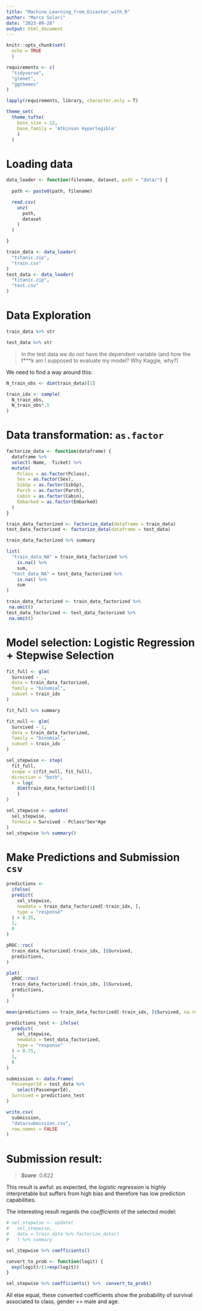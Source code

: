 ```yaml
---
title: "Machine_Learning_from_Disaster_with_R"
author: "Marco Solari"
date: "2023-09-28"
output: html_document
---
```


```r
knitr::opts_chunk$set(
  echo = TRUE
  )

requirements <- c(
  "tidyverse",
  "glmnet",
  "ggthemes"
)

lapply(requirements, library, character.only = T)

theme_set(
  theme_tufte(
    base_size = 12,
    base_family = 'Atkinson Hyperlegible'
    )
  )
```

# Loading data

```r
data_loader <- function(filename, dataset, path = "data/") {
  
  path <- paste0(path, filename)

  read.csv(
    unz(
      path,
      dataset
    )
  ) 

}
```

```r
train_data <- data_loader(
  "titanic.zip",
  "train.csv"
)
test_data <- data_loader(
  "titanic.zip",
  "test.csv"
)
```

# Data Exploration

```r
train_data %>% str
```
```r
test_data %>% str
```

> In the test data we do not have the dependent variable (and how the f***k am I supposed to evaluate my model? Why Kaggle, why?)

We need to find a way around this:

```r
N_train_obs <- dim(train_data)[1]

train_idx <- sample(
  N_train_obs,
  N_train_obs*.5
)
```

# Data transformation: `as.factor`

```r
factorize_data <- function(dataframe) {
  dataframe %>% 
  select(-Name, -Ticket) %>% 
  mutate(
    Pclass = as.factor(Pclass),
    Sex = as.factor(Sex),
    SibSp = as.factor(SibSp),
    Parch = as.factor(Parch),
    Cabin = as.factor(Cabin),
    Embarked = as.factor(Embarked)
  )
}
```

```r
train_data_factorized <- factorize_data(dataframe = train_data) 
test_data_factorized <- factorize_data(dataframe = test_data)
```

```r
train_data_factorized %>% summary
```
```r
list(
  "train_data_NA" = train_data_factorized %>% 
    is.na() %>% 
    sum,
  "test_data_NA" = test_data_factorized %>% 
    is.na() %>% 
    sum
)
```

```r
train_data_factorized <- train_data_factorized %>% 
 na.omit()
test_data_factorized <- test_data_factorized %>% 
 na.omit()
```

# Model selection: Logistic Regression + Stepwise Selection

```r
fit_full <- glm(
  Survived ~ ., 
  data = train_data_factorized, 
  family = "binomial",
  subset = train_idx
)
```

```r
fit_full %>% summary
```

```r
fit_null <- glm(
  Survived ~ 1, 
  data = train_data_factorized, 
  family = "binomial",
  subset = train_idx
)
```

```r
sel_stepwise <- step(
  fit_full,
  scope = c(fit_null, fit_full),
  direction = "both",
  k = log(
    dim(train_data_factorized)[1]
    )
)
```

```r
sel_stepwise <- update(
  sel_stepwise,
  formula = Survived ~ Pclass*Sex*Age
)
sel_stepwise %>% summary()
```

# Make Predictions and Submission `csv`

```r
predictions <- 
  ifelse(
  predict(
    sel_stepwise,
    newdata = train_data_factorized[-train_idx, ],
    type = "response"
  ) > 0.35,
  1,
  0
)
```

```r
pROC::roc(
  train_data_factorized[-train_idx, ]$Survived,
  predictions,
)
```

```r
plot(
  pROC::roc(
  train_data_factorized[-train_idx, ]$Survived,
  predictions,
  )
)
```

```r
mean(predictions == train_data_factorized[-train_idx, ]$Survived, na.rm = TRUE )
```

```r
predictions_test <- ifelse(
  predict(
    sel_stepwise,
    newdata = test_data_factorized,
    type = "response"
  ) > 0.75,
  1,
  0
)
```


```r
submission <- data.frame(
  PassengerId = test_data %>%
    select(PassengerId),
  Survived = predictions_test
)
```


```r
write.csv(
  submission,
  "data/submission.csv",
  row.names = FALSE
)
```

# Submission result:

> ___Score___: 0.622

This result is awful: as expected, the _logistic regression_ is highly interpretable but suffers from high bias and therefore has low prediction capabilities.

The interesting result regards the _coefficients_ of the selected model:

```r
# sel_stepwise <- update(
#   sel_stepwise,
#   data = train_data %>% factorize_data()
#   ) %>% summary 
```

```r
sel_stepwise %>% coefficients()
```

```r
convert_to_prob <- function(logit) {
  exp(logit)/(1+exp(logit))
}
```

```r
sel_stepwise %>% coefficients() %>%  convert_to_prob()
```

All else equal, these converted coefficients show the probability of survival associated to class, gender == male and age.